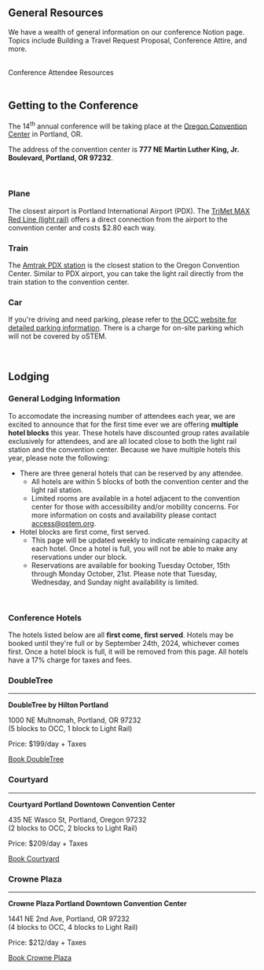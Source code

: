 
<SiteLayout title="Attendee Resources" accent="purple">
<div className="text-nav-green font-bold">

## General Resources

</div>

We have a wealth of general information on our conference Notion page. Topics include Building a Travel Request Proposal, Conference Attire, and more.

<br/>
<div className="text-l flex justify-center p-2">
    <CTAButton onClick="https://ostem.notion.site/Conference-Attendee-Resources-2024-76ea110de8a447278d856623c7e8a7ce" backgroundColor="bright-peach">
      Conference Attendee Resources
    </CTAButton>
</div>

<br/>

<div className="text-nav-green font-bold">

## Getting to the Conference

</div>

The 14<sup>th</sup> annual conference will be taking place at the <a href='https://www.oregoncc.org/en' target='_blank'>Oregon Convention Center</a> in Portland, OR.

The address of the convention center is <b>777 NE Martin Luther King, Jr. Boulevard, Portland, OR 97232</b>.

<br/>

<div className='flex flex-col md:flex-row gap-x-4'>
<div className='w-full'>
<h3 className='text-green-900 dark:text-green-100'><FontAwesomeIcon icon={faPlane} className={"social-icon"} fixedWidth /> Plane</h3>

The closest airport is Portland International Airport (PDX). The [TriMet MAX Red Line (light rail)](https://trimet.org/home/planner-trip?fromPlace=Portland%20Int%27l%20Airport%20MAX%20Station%20(ID%2010579)%3A%3A45.587584%2C-122.5931&toPlace=Convention%20Center%20MAX%20Station%3A%3A45.5300519305776%2C-122.661907990664&date=2024-06-09&time=17%3A21&arriveBy=false&mode=WALK%2CBUS%2CTRAM%2CRAIL%2CGONDOLA&showIntermediateStops=true&maxWalkDistance=1609&walkSpeed=1.34&ignoreRealtimeUpdates=false&numItineraries=1&otherThanPreferredRoutesPenalty=900&tripOption=1) offers a direct connection from the airport to the convention center and costs $2.80 each way.
</div>
<div className='w-full'>
<h3 className='text-green-900 dark:text-green-100'><FontAwesomeIcon icon={faTrain} className={"social-icon"} fixedWidth /> Train</h3>

The [Amtrak PDX station](https://www.amtrak.com/stations/pdx) is the closest station to the Oregon Convention Center. Similar to PDX airport, you can take the light rail directly from the train station to the convention center.

</div>
<div className='w-full'>
<h3 className='text-green-900 dark:text-green-100'><FontAwesomeIcon icon={faCar} className={"social-icon"} fixedWidth /> Car</h3>

If you're driving and need parking, please refer to [the OCC website for detailed parking information](https://www.oregoncc.org/en/attend/parking-directions). There is a charge for on-site parking which will not be covered by oSTEM.
</div>
</div>

<br/>

<div className="text-nav-green font-bold">

## Lodging

</div>

### General Lodging Information

To accomodate the increasing number of attendees each year, we are excited to announce that for the first time ever we are offering <b>multiple hotel blocks</b> this year. These hotels have discounted group rates available exclusively for attendees, and are all located close to both the light rail station and the convention center. Because we have multiple hotels this year, please note the following:

- There are three general hotels that can be reserved by any attendee.
  - All hotels are within 5 blocks of both the convention center and the light rail station.
  - Limited rooms are available in a hotel adjacent to the convention center for those with accessibility and/or mobility concerns.  For more information on costs and availability please contact access@ostem.org. 
- Hotel blocks are first come, first served.
  - This page will be updated weekly to indicate remaining capacity at each hotel. Once a hotel is full, you will not be able to make any reservations under our block.
  - Reservations are available for booking Tuesday October, 15th through Monday October, 21st. Please note that Tuesday, Wednesday, and Sunday night availability is limited.

<br/>

### Conference Hotels

The hotels listed below are all **first come, first served**. Hotels may be booked until they're full or by September 24th, 2024, whichever comes first. Once a hotel block is full, it will be removed from this page. All hotels have a 17% charge for taxes and fees.

<div className='flex flex-col md:flex-row gap-x-4'>
<div className='w-full'>
<h3>DoubleTree</h3>
<hr className='border-red-400 border-b-2 rounded'/>

**DoubleTree by Hilton Portland**

<p><span className='text-red-800 dark:text-red-200'>1000 NE Multnomah, Portland, OR 97232</span>
<br/>(5 blocks to OCC, 1 block to Light Rail)</p>

Price: $199/day + Taxes

<a target='_blank' href='https://www.hilton.com/en/book/reservation/rooms/?ctyhocn=RLLC-DT&arrivalDate=2024-10-16&departureDate=2024-10-20&groupCode=CDTOST&room1NumAdults=1&cid=OM%2CWW%2CHILTONLINK%2CEN%2CDirectLink' className='border-red-400 text-red-800 dark:text-red-200 border-2 px-2 pt-0.5 pb-1 mt-4 inline-block hover:bg-gray-400/25 transition focus-visible:bg-gray-500/30'>
  Book DoubleTree
</a>



</div>
<div className='w-full'>
<h3>Courtyard</h3>
<hr className='border-pink-400 border-b-2 rounded'/>

**Courtyard Portland Downtown Convention Center**

<p><span className='text-pink-800 dark:text-pink-200'>435 NE Wasco St, Portland, Oregon 97232</span>
<br/>(2 blocks to OCC, 2 blocks to Light Rail)</p>

Price: $209/day + Taxes


<a target='_blank' href='https://www.marriott.com/event-reservations/reservation-link.mi?id=1695847220664&key=GRP&app=resvlink' className='border-pink-400 text-pink-800 dark:text-pink-200 border-2 px-2 pt-0.5 pb-1 mt-4 inline-block hover:bg-gray-400/25 transition focus-visible:bg-gray-500/30'>
  Book Courtyard
</a>

</div>
<div className='w-full'>
<h3>Crowne Plaza</h3>
<hr className='border-indigo-400 border-b-2 rounded'/>

**Crowne Plaza Portland Downtown Convention Center**

<p><span className='text-indigo-800 dark:text-indigo-200'>1441 NE 2nd Ave, Portland, OR 97232</span>
<br/>(4 blocks to OCC, 4 blocks to Light Rail)</p>

Price: $212/day + Taxes

<a target='_blank' href='https://book.passkey.com/go/oSTEM24' className='border-indigo-400 text-indigo-800 dark:text-indigo-200 border-2 px-2 pt-0.5 pb-1 mt-4 inline-block hover:bg-gray-400/25 transition focus-visible:bg-gray-500/30'>
  Book Crowne Plaza
</a>

</div>
</div>

<br/>
</SiteLayout>

